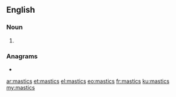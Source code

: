 ==English==

===Noun===
{{head|en|noun plural form}}

# {{plural of|mastic|lang=en}}

===Anagrams===
* {{l|en|miscast}}

[[ar:mastics]]
[[et:mastics]]
[[el:mastics]]
[[eo:mastics]]
[[fr:mastics]]
[[ku:mastics]]
[[my:mastics]]